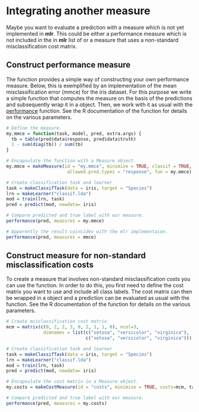 Integrating another measure
===========================

Maybe you want to evaluate a prediction with a measure which is not yet implemented
in **mlr**. This could be either a performance measure which is not included in the in **mlr**
list of \man[measures] or a measure that uses a non-standard misclassification cost matrix.


Construct performance measure
-----------------------------

The \man[makeMeasure] function provides a simple way of constructing your own performance
measure. Below, this is exemplified by an implementation of the mean
misclassification error (mmce) for the iris dataset. For this purpose we write a simple
function that computes the measure on the basis of the predictions and subsequently wrap it
in a \man[Measure] object. Then, we work with it as usual with the
[performance](http://berndbischl.github.io/mlr/man/performance.html) function.
See the R documentation of the \man[makeMeasure] function for details on the
various parameters.

```r
# Define the measure.
my.mmce = function(task, model, pred, extra.args) {
  tb = table(pred$data$response, pred$data$truth)
  1 - sum(diag(tb)) / sum(tb)
}

# Encapsulate the function with a Measure object.
my.mmce = makeMeasure(id = "my.mmce", minimize = TRUE, classif = TRUE,
                       allowed.pred.types = "response", fun = my.mmce)

# Create classification task and learner
task = makeClassifTask(data = iris, target = "Species")
lrn = makeLearner("classif.lda")
mod = train(lrn, task)
pred = predict(mod, newdata= iris)

# Compare predicted and true label with our measure.
performance(pred, measures = my.mmce)

# Apparently the result coincides with the mlr implementaion.
performance(pred, measures = mmce)
```


Construct measure for non-standard misclassification costs
----------------------------------------------------------

To create a measure that involves non-standard misclassification costs you can use
the \man[makeCostMeasure] function. In order to do this, you first need to define the cost
matrix you want to use and include all class labels. The cost matrix can then be
wrapped in a \man[Measure] object and a prediction can be evaluated as usual with the
\man[performance] function. See the R documentation of the \man[makeCostMeasure] function for
details on the various parameters.

```r
# Create misclassification cost matrix.
mcm = matrix(c(0, 2, 2, 3, 0, 2, 1, 1, 0), ncol=3,
              dimnames = list(c("setosa", "versicolor", "virginica"),
                              c("setosa", "versicolor", "virginica")))

# Create classification task and learner
task = makeClassifTask(data = iris, target = "Species")
lrn = makeLearner("classif.lda")
mod = train(lrn, task)
pred = predict(mod, newdata= iris)

# Encapsulate the cost matrix in a Measure object.
my.costs = makeCostMeasure(id = "costs", minimize = TRUE, costs=mcm, task, aggregate = mean)

# Compare predicted and true label with our measure.
performance(pred, measures = my.costs)
```
